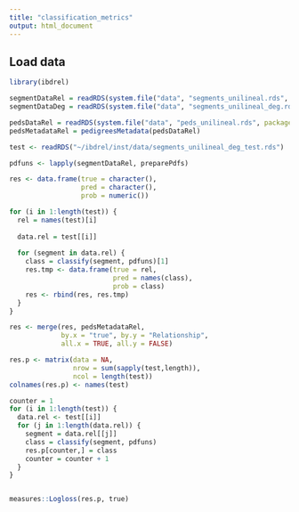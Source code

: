 ```yaml
---
title: "classification_metrics"
output: html_document
---
```


## Load data

```r
library(ibdrel)

segmentDataRel = readRDS(system.file("data", "segments_unilineal.rds", package = "ibdrel"))
segmentDataDeg = readRDS(system.file("data", "segments_unilineal_deg.rds", package = "ibdrel"))

pedsDataRel = readRDS(system.file("data", "peds_unilineal.rds", package = "ibdrel"))
pedsMetadataRel = pedigreesMetadata(pedsDataRel)

test <- readRDS("~/ibdrel/inst/data/segments_unilineal_deg_test.rds")
```


```r
pdfuns <- lapply(segmentDataRel, preparePdfs)
```

```r
res <- data.frame(true = character(),
                  pred = character(),
                  prob = numeric())

for (i in 1:length(test)) {
  rel = names(test)[i]
  
  data.rel = test[[i]]
  
  for (segment in data.rel) {
    class = classify(segment, pdfuns)[1]
    res.tmp <- data.frame(true = rel,
                          pred = names(class),
                          prob = class)
    res <- rbind(res, res.tmp)
  }
}

res <- merge(res, pedsMetadataRel,
             by.x = "true", by.y = "Relationship",
             all.x = TRUE, all.y = FALSE)

res.p <- matrix(data = NA,
                nrow = sum(sapply(test,length)),
                ncol = length(test))
colnames(res.p) <- names(test)

counter = 1
for (i in 1:length(test)) {
  data.rel <- test[[i]]
  for (j in 1:length(data.rel)) {
    segment = data.rel[[j]]
    class = classify(segment, pdfuns)
    res.p[counter,] = class
    counter = counter + 1
  }
}


measures::Logloss(res.p, true)

```

